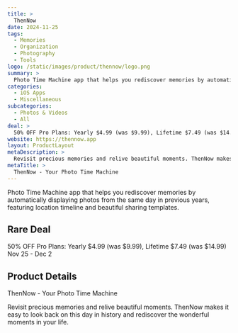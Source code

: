 ```yaml
---
title: >
  ThenNow
date: 2024-11-25
tags:
  - Memories
  - Organization
  - Photography
  - Tools
logo: /static/images/product/thennow/logo.png
summary: >
  Photo Time Machine app that helps you rediscover memories by automatically displaying photos from the same day in previous years, featuring location timeline and beautiful sharing templates.
categories:
  - iOS Apps
  - Miscellaneous
subcategories:
  - Photos & Videos
  - All
deal: >
  50% OFF Pro Plans: Yearly $4.99 (was $9.99), Lifetime $7.49 (was $14.99) Nov 25 - Dec 2
website: https://thennow.app
layout: ProductLayout
metaDescription: >
  Revisit precious memories and relive beautiful moments. ThenNow makes it easy to look back on this day in history and rediscover the wonderful moments in your life.
metaTitle: >
  ThenNow - Your Photo Time Machine
---
```

Photo Time Machine app that helps you rediscover memories by automatically displaying photos from the same day in previous years, featuring location timeline and beautiful sharing templates.

## Rare Deal

50% OFF Pro Plans: Yearly $4.99 (was $9.99), Lifetime $7.49 (was $14.99) Nov 25 - Dec 2

## Product Details

ThenNow - Your Photo Time Machine

Revisit precious memories and relive beautiful moments. ThenNow makes it easy to look back on this day in history and rediscover the wonderful moments in your life.
